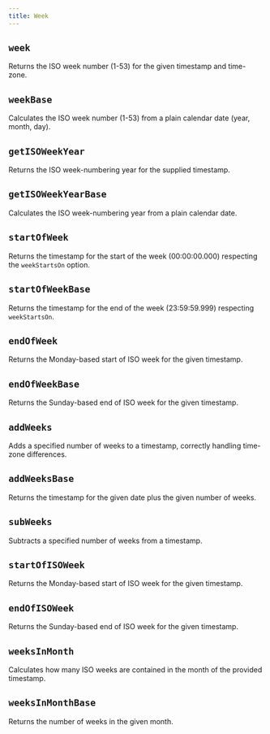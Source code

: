 ```yaml
---
title: Week
---
```


## `week`

Returns the ISO week number (1-53) for the given timestamp and time-zone.

<CodeExample file="reference/week/week.ts" title="week" />

## `weekBase`

Calculates the ISO week number (1-53) from a plain calendar date (year, month, day).

<CodeExample file="reference/week/weekBase.ts" title="weekBase" />

## `getISOWeekYear`

Returns the ISO week-numbering year for the supplied timestamp.

<CodeExample file="reference/week/getISOWeekYear.ts" title="getISOWeekYear" />

## `getISOWeekYearBase`

Calculates the ISO week-numbering year from a plain calendar date.

<CodeExample file="reference/week/getISOWeekYearBase.ts" title="getISOWeekYearBase" />

## `startOfWeek`

Returns the timestamp for the start of the week (00:00:00.000) respecting the `weekStartsOn` option.

<CodeExample file="reference/week/startOfWeek.ts" title="startOfWeek" />

## `startOfWeekBase`

Returns the timestamp for the end of the week (23:59:59.999) respecting `weekStartsOn`.

<CodeExample file="reference/week/startOfWeekBase.ts" title="startOfWeekBase" />

## `endOfWeek`

Returns the Monday-based start of ISO week for the given timestamp.

<CodeExample file="reference/week/endOfWeek.ts" title="endOfWeek" />

## `endOfWeekBase`

Returns the Sunday-based end of ISO week for the given timestamp.

<CodeExample file="reference/week/endOfWeekBase.ts" title="endOfWeekBase" />

## `addWeeks`

Adds a specified number of weeks to a timestamp, correctly handling time-zone differences.

<CodeExample file="reference/week/addWeeks.ts" title="addWeeks" />

## `addWeeksBase`

Returns the timestamp for the given date plus the given number of weeks.

<CodeExample file="reference/week/addWeeksBase.ts" title="addWeeksBase" />

## `subWeeks`

Subtracts a specified number of weeks from a timestamp.

<CodeExample file="reference/week/subWeeks.ts" title="subWeeks" />

## `startOfISOWeek`

Returns the Monday-based start of ISO week for the given timestamp.

<CodeExample file="reference/week/startOfISOWeek.ts" title="startOfISOWeek" />

## `endOfISOWeek`

Returns the Sunday-based end of ISO week for the given timestamp.

<CodeExample file="reference/week/endOfISOWeek.ts" title="endOfISOWeek" />

## `weeksInMonth`

Calculates how many ISO weeks are contained in the month of the provided timestamp.

<CodeExample file="reference/week/weeksInMonth.ts" title="weeksInMonth" />

## `weeksInMonthBase`

Returns the number of weeks in the given month.

<CodeExample file="reference/week/weeksInMonthBase.ts" title="weeksInMonthBase" />
